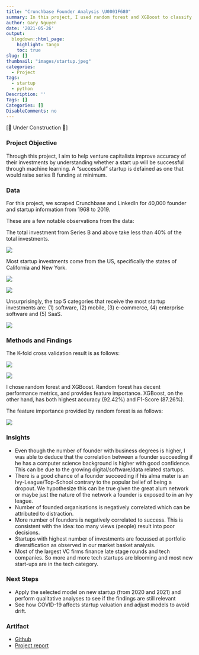 ```yaml
---
title: "Crunchbase Founder Analysis \U0001F680"
summary: In this project, I used random forest and XGBoost to classify whether a startup is successful.
author: Gary Nguyen
date: '2021-05-26'
output:
  blogdown::html_page:
    highlight: tango
    toc: true
slug: []
thumbnail: "images/startup.jpeg"
categories:
  - Project
tags:
  - startup
  - python
Description: ''
Tags: []
Categories: []
DisableComments: no
---
```


[🚧 Under Construction 🚧]


### Project Objective

Through this project, I aim to help venture capitalists improve accuracy of their investments by understanding whether a start up will be successful through machine learning. A "successful" startup is defained as one that would raise series B funding at minimum.



### Data

For this project, we scraped Crunchbase and LinkedIn for 40,000 founder and startup information from 1968 to 2019.

These are a few notable observations from the data:

The total investment from Series B and above take less than 40% of the total investments. 

![](crunchbase_funding_rounds.png)

Most startup investments come from the US, specifically the states of California and New York.

![](crunchbase_country.png)

![](crunchbase_state.png)


Unsurprisingly, the top 5 categories that receive the most startup investments are: (1) software, (2) mobile, (3) e-commerce, (4) enterprise software and (5) SaaS.

![](crunchbase_type.png)


### Methods and Findings

The K-fold cross validation result is as follows:

![](crunchbase_kfold_result.png)

![](crunchbase_kfold_plot.png)

I chose random forest and XGBoost. Random forest has decent performance metrics, and provides feature importance. XGBoost, on the other hand, has both highest accuracy (92.42%) and F1-Score (87.26%).

The feature importance provided by random forest is as follows:

![](crunchbase_feature_imp.png)

### Insights

* Even though the number of founder with business degrees is higher, I was able to deduce that the correlation between a founder succeeding if he has a computer science background is higher with good confidence. This can be due to the growing digital/software/data related startups.
* There is a good chance of a founder succeeding if his alma mater is an Ivy-League/Top-School contrary to the popular belief of being a dropout. We hypothesize this can be true given the great alum network or maybe just the nature of the network a founder is exposed to in an Ivy league.
* Number of founded organisations is negatively correlated which can be attributed to distraction.
* More number of founders is negatively correlated to success. This is consistent with the idea: too many views (people) result into poor decisions.
* Startups with highest number of investments are focussed at portfolio diversification as observed in our market basket analysis.
* Most of the largest VC firms finance late stage rounds and tech companies. So more and more tech startups are blooming and most new start-ups are in the tech category.


### Next Steps

* Apply the selected model on new startup (from 2020 and 2021) and perform qualitative analyses to see if the findings are still relevant
* See how COVID-19 affects startup valuation and adjust models to avoid drift.

### Artifact

* [Github](https://github.com/hnguyen1174/crunchbase_founder_analysis)
* [Project report](https://github.com/hnguyen1174/crunchbase_founder_analysis/blob/master/reports/report.pdf)

